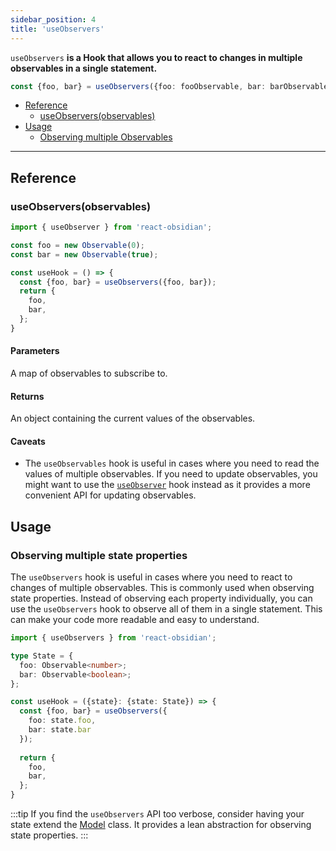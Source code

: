 ```yaml
---
sidebar_position: 4
title: 'useObservers'
---
```


`useObservers` **is a Hook that allows you to react to changes in multiple observables in a single statement.**

```ts
const {foo, bar} = useObservers({foo: fooObservable, bar: barObservable});
```

* [Reference](#reference)
  * [useObservers(observables)](#useobserversobservables)
* [Usage](#usage)
  * [Observing multiple Observables](#observing-multiple-observables)
  
___

## Reference
### useObservers(observables)

```ts
import { useObserver } from 'react-obsidian';

const foo = new Observable(0);
const bar = new Observable(true);

const useHook = () => {
  const {foo, bar} = useObservers({foo, bar});
  return {
    foo,
    bar,
  };
}
```

#### Parameters
A map of observables to subscribe to.

#### Returns
An object containing the current values of the observables.

#### Caveats
* The `useObservables` hook is useful in cases where you need to read the values of multiple observables. If you need to update observables, you might want to use the [`useObserver`](./useObserver) hook instead as it provides a more convenient API for updating observables.

## Usage
### Observing multiple state properties
The `useObservers` hook is useful in cases where you need to react to changes of multiple observables. This is commonly used when observing state properties. Instead of observing each property individually, you can use the `useObservers` hook to observe all of them in a single statement. This can make your code more readable and easy to understand.

```ts
import { useObservers } from 'react-obsidian';

type State = {
  foo: Observable<number>;
  bar: Observable<boolean>;
};

const useHook = ({state}: {state: State}) => {
  const {foo, bar} = useObservers({
    foo: state.foo,
    bar: state.bar
  });
  
  return {
    foo,
    bar,
  };
}
```

:::tip
If you find the `useObservers` API too verbose, consider having your state extend the [Model](./model.mdx) class. It provides a lean abstraction for observing state properties.
:::
